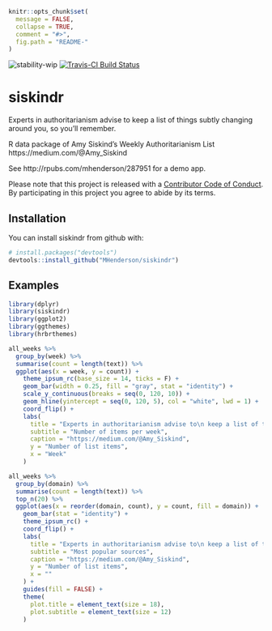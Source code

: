 
<!-- README.md is generated from README.Rmd. Please edit that file -->

```r
knitr::opts_chunk$set(
  message = FALSE,
  collapse = TRUE,
  comment = "#>",
  fig.path = "README-"
)
```

![stability-wip](https://img.shields.io/badge/stability-work_in_progress-lightgrey.svg)
[![Travis-CI Build Status](https://travis-ci.org/MHenderson/siskindr.svg?branch=master)](https://travis-ci.org/MHenderson/siskindr)

# siskindr

Experts in authoritarianism advise to keep a list of things subtly changing around you, so you’ll remember.

R data package of Amy Siskind's Weekly Authoritarianism List https://medium.com/@Amy_Siskind

See http://rpubs.com/mhenderson/287951 for a demo app.

Please note that this project is released with a [Contributor Code of Conduct](CONDUCT.md). By participating in this project you agree to abide by its terms.

## Installation

You can install siskindr from github with:

```r
# install.packages("devtools")
devtools::install_github("MHenderson/siskindr")
```

## Examples

```r
library(dplyr)
library(siskindr)
library(ggplot2)
library(ggthemes)
library(hrbrthemes)

all_weeks %>%
  group_by(week) %>%
  summarise(count = length(text)) %>%
  ggplot(aes(x = week, y = count)) +
    theme_ipsum_rc(base_size = 14, ticks = F) +
    geom_bar(width = 0.25, fill = "gray", stat = "identity") +
    scale_y_continuous(breaks = seq(0, 120, 10)) +
    geom_hline(yintercept = seq(0, 120, 5), col = "white", lwd = 1) +
    coord_flip() +
    labs(
      title = "Experts in authoritarianism advise to\n keep a list of things subtly changing\n around you, so you’ll remember.",
      subtitle = "Number of items per week",
      caption = "https://medium.com/@Amy_Siskind",
      y = "Number of list items",
      x = "Week"
    )
```

```r
all_weeks %>%
  group_by(domain) %>%
  summarise(count = length(text)) %>%
  top_n(20) %>%
  ggplot(aes(x = reorder(domain, count), y = count, fill = domain)) +
    geom_bar(stat = "identity") +
    theme_ipsum_rc() +
    coord_flip() +
    labs(
      title = "Experts in authoritarianism advise to\n keep a list of things subtly changing\n around you, so you’ll remember.",
      subtitle = "Most popular sources",
      caption = "https://medium.com/@Amy_Siskind",
      y = "Number of list items",
      x = ""
    ) +
    guides(fill = FALSE) +
    theme(
      plot.title = element_text(size = 18),
      plot.subtitle = element_text(size = 12)
    )
```


